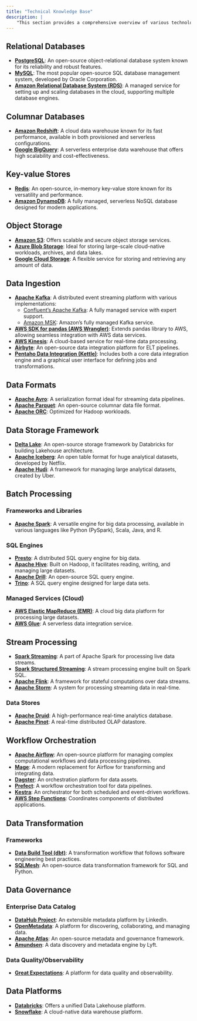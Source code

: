 ---
title: "Technical Knowledge Base"
description: |
    "This section provides a comprehensive overview of various technologies and tools in the field of data engineering."
---

## Relational Databases
- **[PostgreSQL](https://www.postgresql.org)**: An open-source object-relational database system known for its reliability and robust features.
- **[MySQL](https://www.mysql.com)**: The most popular open-source SQL database management system, developed by Oracle Corporation.
- **[Amazon Relational Database System (RDS)](https://aws.amazon.com/rds/)**: A managed service for setting up and scaling databases in the cloud, supporting multiple database engines.

## Columnar Databases
- **[Amazon Redshift](https://aws.amazon.com/redshift/)**: A cloud data warehouse known for its fast performance, available in both provisioned and serverless configurations.
- **[Google BigQuery](https://cloud.google.com/bigquery)**: A serverless enterprise data warehouse that offers high scalability and cost-effectiveness.

## Key-value Stores
- **[Redis](https://redis.io)**: An open-source, in-memory key-value store known for its versatility and performance.
- **[Amazon DynamoDB](https://aws.amazon.com/dynamodb/)**: A fully managed, serverless NoSQL database designed for modern applications.

## Object Storage
- **[Amazon S3](https://aws.amazon.com/s3/)**: Offers scalable and secure object storage services.
- **[Azure Blob Storage](https://azure.microsoft.com/en-us/products/storage/blobs)**: Ideal for storing large-scale cloud-native workloads, archives, and data lakes.
- **[Google Cloud Storage](https://cloud.google.com/storage)**: A flexible service for storing and retrieving any amount of data.

## Data Ingestion
- **[Apache Kafka](https://kafka.apache.org/)**: A distributed event streaming platform with various implementations:
  - [Confluent's Apache Kafka](https://www.confluent.io): A fully managed service with expert support.
  - [Amazon MSK](https://aws.amazon.com/msk/): Amazon's fully managed Kafka service.
- **[AWS SDK for pandas (AWS Wrangler)](https://github.com/aws/aws-sdk-pandas)**: Extends pandas library to AWS, allowing seamless integration with AWS data services.
- **[AWS Kinesis](https://aws.amazon.com/kinesis/)**: A cloud-based service for real-time data processing.
- **[Airbyte](https://github.com/airbytehq/airbyte)**: An open-source data integration platform for ELT pipelines.
- **[Pentaho Data Integration (Kettle)](https://www.hitachivantara.com/en-us/products/pentaho-platform/data-integration-analytics.html)**: Includes both a core data integration engine and a graphical user interface for defining jobs and transformations.

## Data Formats
- **[Apache Avro](https://avro.apache.org)**: A serialization format ideal for streaming data pipelines.
- **[Apache Parquet](https://parquet.apache.org)**: An open-source columnar data file format.
- **[Apache ORC](https://orc.apache.org)**: Optimized for Hadoop workloads.

## Data Storage Framework
- **[Delta Lake](https://delta.io)**: An open-source storage framework by Databricks for building Lakehouse architecture.
- **[Apache Iceberg](https://iceberg.apache.org)**: An open table format for huge analytical datasets, developed by Netflix.
- **[Apache Hudi](https://hudi.apache.org)**: A framework for managing large analytical datasets, created by Uber.

## Batch Processing
### Frameworks and Libraries
- **[Apache Spark](https://spark.apache.org)**: A versatile engine for big data processing, available in various languages like Python (PySpark), Scala, Java, and R.

### SQL Engines
- **[Presto](http://prestodb.io)**: A distributed SQL query engine for big data.
- **[Apache Hive](https://hive.apache.org)**: Built on Hadoop, it facilitates reading, writing, and managing large datasets.
- **[Apache Drill](https://drill.apache.org)**: An open-source SQL query engine.
- **[Trino](https://trino.io)**: A SQL query engine designed for large data sets.

### Managed Services (Cloud)
- **[AWS Elastic MapReduce (EMR)](https://aws.amazon.com/emr/)**: A cloud big data platform for processing large datasets.
- **[AWS Glue](https://aws.amazon.com/glue/)**: A serverless data integration service.

## Stream Processing
- **[Spark Streaming](https://spark.apache.org/docs/latest/streaming-programming-guide.html)**: A part of Apache Spark for processing live data streams.
- **[Spark Structured Streaming](https://spark.apache.org/docs/latest/structured-streaming-programming-guide.html)**: A stream processing engine built on Spark SQL.
- **[Apache Flink](https://flink.apache.org)**: A framework for stateful computations over data streams.
- **[Apache Storm](https://storm.apache.org/about/integrates.html)**: A system for processing streaming data in real-time.

### Data Stores
- **[Apache Druid](https://druid.apache.org)**: A high-performance real-time analytics database.
- **[Apache Pinot](https://pinot.apache.org)**: A real-time distributed OLAP datastore.

## Workflow Orchestration
- **[Apache Airflow](https://airflow.apache.org)**: An open-source platform for managing complex computational workflows and data processing pipelines.
- **[Mage](https://www.mage.ai)**: A modern replacement for Airflow for transforming and integrating data.
- **[Dagster](https://dagster.io)**: An orchestration platform for data assets.
- **[Prefect](https://www.prefect.io)**: A workflow orchestration tool for data pipelines.
- **[Kestra](https://kestra.io)**: An orchestrator for both scheduled and event-driven workflows.
- **[AWS Step Functions](https://aws.amazon.com/step-functions/)**: Coordinates components of distributed applications.

## Data Transformation
### Frameworks
- **[Data Build Tool (dbt)](https://www.getdbt.com)**: A transformation workflow that follows software engineering best practices.
- **[SQLMesh](https://sqlmesh.readthedocs.io/en/stable/)**: An open-source data transformation framework for SQL and Python.

## Data Governance
### Enterprise Data Catalog
- **[DataHub Project](https://datahubproject.io)**: An extensible metadata platform by LinkedIn.
- **[OpenMetadata](https://open-metadata.org)**: A platform for discovering, collaborating, and managing data.
- **[Apache Atlas](https://atlas.apache.org/#/)**: An open-source metadata and governance framework.
- **[Amundsen](https://www.amundsen.io)**: A data discovery and metadata engine by Lyft.

### Data Quality/Observability
- **[Great Expectations](https://greatexpectations.io)**: A platform for data quality and observability.

## Data Platforms
- **[Databricks](https://www.databricks.com)**: Offers a unified Data Lakehouse platform.
- **[Snowflake](https://www.snowflake.com/en/)**: A cloud-native data warehouse platform.
